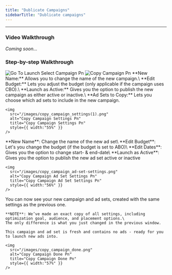 ```yaml
---
title: "Dublicate Campaigns"
sidebarTitle: "Dublicate campaigns"
---
```


---

### Video Walkthrough

_Coming soon..._

### Step-by-step Walkthrough

<Steps>
  <Step title="Go to 'Launch' and click 'Campaign'">
    <img
      src="/images/go_to_launch_select_campaign.png"
      alt="Go To Launch Select Campaign Pn"
      title="Go To Launch Select Campaign Pn"
      style={{ width:"55%" }}
    />
  </Step>
  <Step title="Choose Campaign to dublicate">
    <img
      src="/images/copy_campaign.png"
      alt="Copy Campaign Pn"
      title="Copy Campaign Pn"
      style={{ width:"55%" }}
    />
  </Step>
  <Step title="Change the settings you need and click 'Continue'">
    **New Name:** Allows you to change the name of the new campaign.\
    **Edit Budget:** Lets you adjust the budget (only applicable if the campaign uses CBO).\
    **Launch as Active:** Gives you the option to publish the new campaign as either active or inactive.\
    **Ad Sets to Copy:** Lets you choose which ad sets to include in the new campaign.

    <img
      src="/images/copy_campaign_settings(1).png"
      alt="Copy Campaign Settings Pn"
      title="Copy Campaign Settings Pn"
      style={{ width:"55%" }}
    />
  </Step>
  <Step title="Adjust the settings of the Ad Sets and click 'Copy'">
    **New Name**: Change the name of the new ad set\
    **Edit Budget**: Let's you change the budget (if the budget is set to ABO)\
    **Edit Dates**: Gives you the option to change start- & end-date\
    **Launch as Active**: Gives you the option to publish the new ad set active or inactive

    <img
      src="/images/copy_campaign_ad-set-settings.png"
      alt="Copy Campaign Ad Set Settings Pn"
      title="Copy Campaign Ad Set Settings Pn"
      style={{ width:"56%" }}
    />
  </Step>
  <Step title="You have now succesfully dublicated the Campaign!">
    You can now see your new campaign and ad sets, created with the same settings as the previous one.

    **NOTE**: We’ve made an exact copy of all settings, including optimization goal, audience, and placement options.\
    The only difference is what you just changed in the previous window.

    This campaign and ad set is fresh and contains no ads - ready for you to launch new ads into.

    <img
      src="/images/copy_campaign_done.png"
      alt="Copy Campaign Done Pn"
      title="Copy Campaign Done Pn"
      style={{ width:"57%" }}
    />
  </Step>
</Steps>